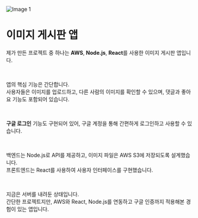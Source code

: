 ![Image 1](/_projects/9/1.png)

# 이미지 게시판 앱


제가 만든 프로젝트 중 하나는 <b>AWS</b>, <b>Node.js</b>, <b>React</b>를 사용한 이미지 게시판 앱입니다.<br/>

<br/>

앱의 핵심 기능은 간단합니다.  
사용자들은 이미지를 업로드하고, 다른 사람의 이미지를 확인할 수 있으며, 댓글과 좋아요 기능도 포함되어 있습니다.<br/>

<br/>

<b>구글 로그인</b> 기능도 구현되어 있어, 구글 계정을 통해 간편하게 로그인하고 사용할 수 있습니다.<br/>

<br/>

백엔드는 Node.js로 API를 제공하고, 이미지 파일은 AWS S3에 저장되도록 설계했습니다.  
프론트엔드는 React를 사용하여 사용자 인터페이스를 구현했습니다.<br/>

<br/>

지금은 서버를 내려둔 상태입니다.<br/>
간단한 프로젝트지만, AWS와 React, Node.js를 연동하고 구글 인증까지 적용해본 경험이 있는 앱입니다.<br/>
